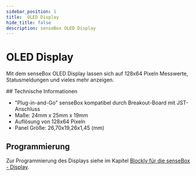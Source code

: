 ```yaml
---
sidebar_position: 1
title:  OLED Display
hide_title: false
description: senseBox OLED Display
---
```




# OLED Display

Mit dem senseBox OLED Display lassen sich auf 128x64 Pixeln Messwerte, Statusmeldungen und vieles mehr anzeigen.

<ImageWithText src={display} alt="OLED Display" title="OLED Display"/>
## Technische Informationen

* "Plug-in-and-Go" senseBox kompatibel durch Breakout-Board mit JST-Anschluss
* Maße: 24mm x 25mm x 19mm
* Auflösung von 128x64 Pixeln
* Panel Größe: 26,70x19,26x1,45 (mm)


## Programmierung

Zur Programmierung des Displays siehe im Kapitel [Blockly für die senseBox - Display](/blockly/blockly-Display/).
